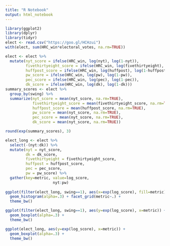 ```yaml
---
title: "R Notebook"
output: html_notebook
---
```


```r
library(ggplot2)
library(dplyr)
library(tidyr)
elect <- read.csv("https://goo.gl/HCHzui")
with(elect, sum(HRC_win*electoral_votes, na.rm=TRUE))
```


```r
elect <- elect %>%
  mutate(nyt_score = ifelse(HRC_win, log(nyt), log(1-nyt)),
         fivethirtyeight_score = ifelse(HRC_win, log(fivethirtyeight), log(1-fivethirtyeight)),
         huffpost_score = ifelse(HRC_win, log(huffpost), log(1-huffpost)),
         pw_score = ifelse(HRC_win, log(pw), log(1-pw)),
         pec_score = ifelse(HRC_win, log(pec), log(1-pec)),
         dk_score = ifelse(HRC_win, log(dk), log(1-dk)))
summary_scores <- elect %>%
  group_by(swing) %>%
  summarize(nyt_score = mean(nyt_score, na.rm=TRUE),
            fivethirtyeight_score = mean(fivethirtyeight_score, na.rm=TRUE),
            huffpost_score = mean(huffpost_score, na.rm=TRUE),
            pw_score = mean(nyt_score, na.rm=TRUE),
            pec_score = mean(nyt_score, na.rm=TRUE),
            dk_score = mean(nyt_score, na.rm=TRUE))
```

```r
round(exp(summary_scores), 3)
```

```r
elect_long <- elect %>%
  select(-(nyt:dk)) %>%
  mutate(nyt = nyt_score,
         dk = dk_score,
         fivethirtyeight = fivethirtyeight_score,
         huffpost = huffpost_score,
         pec = pec_score,
         pw = pw_score) %>%
  gather(key=metric, value=log_score, 
                     nyt:pw)
  
ggplot(filter(elect_long, swing==1), aes(x=exp(log_score), fill=metric)) + 
  geom_histogram(alpha=.3) + facet_grid(metric~.) +
  theme_bw()

ggplot(filter(elect_long, swing==1), aes(y=exp(log_score), x=metric)) + 
  geom_boxplot(alpha=.3) +
  theme_bw()

ggplot(elect_long, aes(y=exp(log_score), x=metric)) + 
  geom_boxplot(alpha=.3) +
  theme_bw()

```


